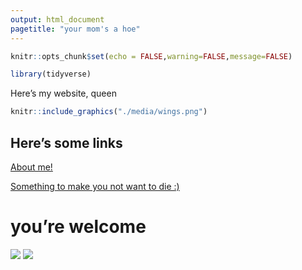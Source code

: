 ```yaml
---
output: html_document
pagetitle: "your mom's a hoe"
---
```


```r
knitr::opts_chunk$set(echo = FALSE,warning=FALSE,message=FALSE)

library(tidyverse)


```
Here's my website, queen
```r
knitr::include_graphics("./media/wings.png")
```

## Here's some links 

[About me!](https://aimoneb.github.io/aboutme/)

[Something to make you not want to die :)](https://www.youtube.com/watch?v=roQGFJmd5Dc)


# you're welcome
![](./media/cinder.webp)
![](./media/pinkmcd.webp)


